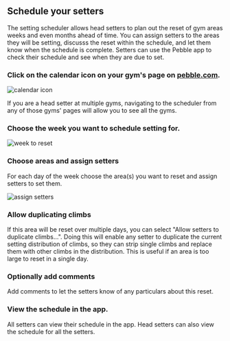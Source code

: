 
## Schedule your setters

The setting scheduler allows head setters to plan out the reset of gym areas weeks and even months ahead of time. You can assign setters to the areas they will be setting, discusss the reset within the schedule, and let them know when the schedule is complete. Setters can use the Pebble app to check their schedule and see when they are due to set.

### Click on the calendar icon on your gym's page on [pebble.com](https://www.pebble.com/gyms).

![calendar icon](../images/schedule-calendar-icon.png)

If you are a head setter at multiple gyms, navigating to the scheduler from any of those gyms' pages will allow you to see all the gyms.

### Choose the week you want to schedule setting for.

![week to reset](../images/setter-schedule-date.png)

### Choose areas and assign setters

For each day of the week choose the area(s) you want to reset and assign setters to set them.

![assign setters](../images/add-reset-area.png)

### Allow duplicating climbs

If this area will be reset over multiple days, you can select "Allow setters to duplicate climbs...". Doing this will enable any setter to duplicate the current setting distribution of climbs, so they can strip single climbs and replace them with other climbs in the distribution. This is useful if an area is too large to reset in a single day.

### Optionally add comments

Add comments to let the setters know of any particulars about this reset.

### View the schedule in the app.

All setters can view their schedule in the app. Head setters can also view the schedule for all the setters.

<ImageSizer src={SchedulerImage} alt="App Setting Schedule" width={300} />
